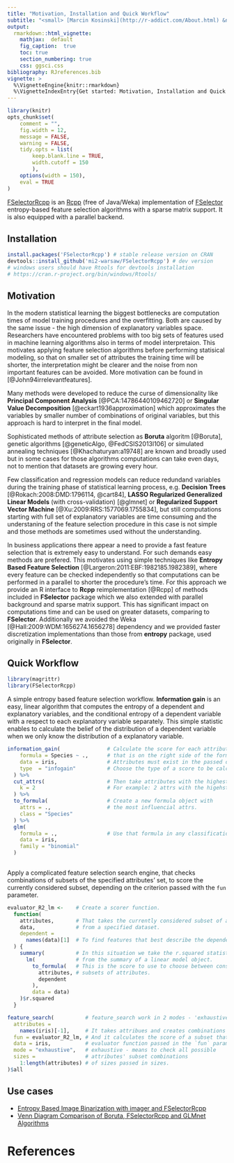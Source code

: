 ```yaml
---
title: "Motivation, Installation and Quick Workflow"
subtitle: "<small> [Marcin Kosinski](http://r-addict.com/About.html) &nbsp;&nbsp;<a href='https://stackoverflow.com/users/3857701'><i class='fa fa-stack-overflow'></i></a>&nbsp;&nbsp;<a href='http://r-addict.com'><i class='fa fa-comment'></i></a>&nbsp;&nbsp;<a href='https://github.com/MarcinKosinski'><i class='fa fa-github'></i></a>&nbsp;&nbsp;<a href='mailto:m.p.kosinski@gmail.com'><i class='fa fa-envelope-o'></i></a> <br> [Zygmunt Zawadzki](https://www.zstat.pl/) &nbsp;&nbsp;<a href='https://www.zstat.pl/'><i class='fa fa-comment'></i></a>&nbsp;&nbsp;<a href='https://github.com/zzawadz'><i class='fa fa-github'></i></a>&nbsp;&nbsp;<a href='mailto:zygmunt@zstat.pl'><i class='fa fa-envelope-o'></i></a></small><br>"
output:
  rmarkdown::html_vignette:
    mathjax:  default
    fig_caption:  true
    toc: true
    section_numbering: true
    css: ggsci.css
bibliography: RJreferences.bib
vignette: >
  %\VignetteEngine{knitr::rmarkdown}
  %\VignetteIndexEntry{Get started: Motivation, Installation and Quick Workflow}
---
```


```r
library(knitr)
opts_chunk$set(
    comment = "",
    fig.width = 12,
    message = FALSE,
    warning = FALSE,
    tidy.opts = list(
        keep.blank.line = TRUE,
        width.cutoff = 150
        ),
    options(width = 150),
    eval = TRUE
)
```

[FSelectorRcpp](https://mi2-warsaw.github.io/FSelectorRcpp/) is an [Rcpp](https://CRAN.R-project.org/package=Rcpp) (free of Java/Weka) implementation of [FSelector](https://CRAN.R-project.org/package=FSelector) entropy-based feature selection algorithms with a sparse matrix support. It is also equipped with a parallel backend.

## Installation

```r
install.packages('FSelectorRcpp') # stable release version on CRAN
devtools::install_github('mi2-warsaw/FSelectorRcpp') # dev version
# windows users should have Rtools for devtools installation
# https://cran.r-project.org/bin/windows/Rtools/
```

## Motivation

In the modern statistical learning the biggest bottlenecks are computation times of model training procedures and the overfitting. Both are caused by the same issue - the high dimension of explanatory variables space. Researchers have encountered problems with too big sets of features used in machine learning algorithms also in terms of model interpretaion. This motivates applying feature selection algorithms before performing statisical modeling, so that on smaller set of attributes the training time will be shorter, the interpretation might be clearer and the noise from non important features can be avoided. More motivation can be found in [@John94irrelevantfeatures].

Many methods were developed to reduce the curse of dimensionality like **Principal Component Analysis** [@PCA:14786440109462720] or **Singular Value Decomposition** [@eckart1936approximation] which approximates the variables by smaller number of combinations of original variables, but this approach is hard to interpret in the final model. 

Sophisticated methods of attribute selection as **Boruta** algoritm [@Boruta], genetic algorithms [@geneticAlgo, @FedCSIS2013l106] or simulated annealing techniques [@Khachaturyan:a19748] are known and broadly used but in some cases for those algorithms computations can take even days, not to mention that datasets are growing every hour.

Few classification and regression models can reduce redundand variables during the training phase of statistical learning process, e.g. **Decision Trees** [@Rokach:2008:DMD:1796114, @cart84], **LASSO Regularized Generalized Linear Models** (with cross-validation) [@glmnet] or **Regularized Support Vector Machine** [@Xu:2009:RRS:1577069.1755834], but still computations starting with full set of explanatory variables are time consuming and the understaning of the feature selection procedure in this case is not simple and those methods are sometimes used without the understanding.

In business applications there appear a need to provide a fast feature selection that is extremely easy to understand. For such demands easy methods are prefered. This motivates using simple techniques like **Entropy Based Feature Selection** [@Largeron:2011:EBF:1982185.1982389], where every feature can be checked independently so that computations can be performed in a parallel to shorter the procedure's time. For this approach we provide an R interface to **Rcpp** reimplementation [@Rcpp] of methods included in **FSelector** package which we also extended with parallel background and sparse matrix support. This has significant impact on computations time and can be used on greater datasets, comparing to **FSelector**. Additionally we avoided the Weka [@Hall:2009:WDM:1656274.1656278] dependency and we provided faster discretization implementations than those from **entropy** package, used originally in **FSelector**.

## Quick Workflow

```r
library(magrittr)
library(FSelectorRcpp)
```

A simple entropy based feature selection workflow. **Information gain** is an easy, linear algorithm that computes the entropy of a dependent and explanatory variables, and the conditional entropy of a dependent variable with a respect to each explanatory variable separately. This simple statistic enables to calculate the belief of the distribution of a dependent variable when we only know the distribution of a explanatory variable.

```r
information_gain(               # Calculate the score for each attribute
    formula = Species ~ .,      # that is on the right side of the formula.
    data = iris,                # Attributes must exist in the passed data.
    type  = "infogain"          # Choose the type of a score to be calculated.
  ) %>%                          
  cut_attrs(                    # Then take attributes with the highest rank.
    k = 2                       # For example: 2 attrs with the higehst rank.
  ) %>%                         
  to_formula(                   # Create a new formula object with 
    attrs = .,                  # the most influencial attrs.
    class = "Species"           
  ) %>%
  glm(
    formula = .,                # Use that formula in any classification algorithm.
    data = iris,                
    family = "binomial"         
  )
  
```

Apply a complicated feature selection search engine, that checks combinations of subsets of the specified attributes' set, to score the currently considered subset, depending on the criterion passed with the `fun` parameter.

```r
evaluator_R2_lm <-    # Create a scorer function.
  function(
    attributes,       # That takes the currently considered subset of attributes
    data,             # from a specified dataset.
    dependent = 
      names(data)[1]  # To find features that best describe the dependent variable.
  ) {
    summary(          # In this situation we take the r.squared statistic
      lm(             # from the summary of a linear model object.
        to_formula(   # This is the score to use to choose between considered 
          attributes, # subsets of attributes.
          dependent
        ),
        data = data)
    )$r.squared
  }

feature_search(          # feature_search work in 2 modes - 'exhaustive' and 'greedy'
  attributes = 
    names(iris)[-1],     # It takes attribues and creates combinations of it's subsets.
  fun = evaluator_R2_lm, # And it calculates the score of a subset that depends on the 
  data = iris,           # evaluator function passed in the `fun` parameter.
  mode = "exhaustive",   # exhaustive - means to check all possible 
  sizes =                # attributes' subset combinations 
    1:length(attributes) # of sizes passed in sizes.
)$all
```

## Use cases

- [Entropy Based Image Binarization with imager and FSelectorRcpp](http://r-addict.com/2017/01/08/Entropy-Based-Image-Binarization.html)
- [Venn Diagram Comparison of Boruta, FSelectorRcpp and GLMnet Algorithms](https://www.r-bloggers.com/venn-diagram-comparison-of-boruta-fselectorrcpp-and-glmnet-algorithms/)

# References
